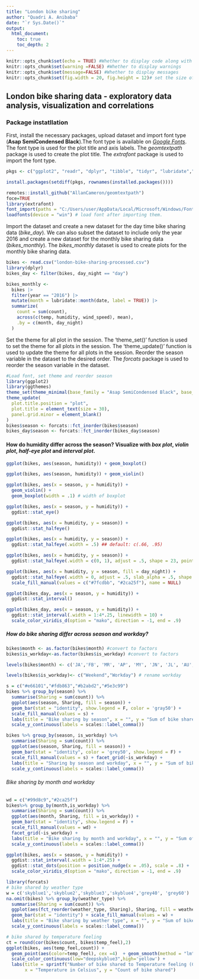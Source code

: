 ```yaml
---
title: "London bike sharing"
author: "Quadri A. Anibaba"
date: "`r Sys.Date()`"
output:
  html_document:
    toc: true
    toc_depth: 2
---
```

```r
knitr::opts_chunk$set(echo = TRUE) #Whether to display code along with its results
knitr::opts_chunk$set(warning =FALSE) #Whether to display warnings
knitr::opts_chunk$set(message=FALSE) #Whether to display messages
knitr::opts_chunk$set(fig.width = 20, fig.height = 12)# set the size of the plot.
```
## London bike sharing data - exploratory data analysis, visualization and correlations

### Package instatllation
First, install the necessary packages, upload dataset and import font type (**Asap SemiCondensed Black**).The font type is available on [*Google Fonts*](https://fonts.google.com/specimen/Asap). The font type is used for the plot title and axis labels. The *geomtextpath* package is used to create the plot title. The *extrafont* package is used to import the font type.

```r
pkgs <- c("ggplot2", "readr", "dplyr", "tibble", "tidyr", "lubridate","scales", "ragg", "systemfonts", "ggpointdensity", "ggblend", "ggdensity", "ggforce", "ggtext", "ggiraph", "remotes")

install.packages(setdiff(pkgs, rownames(installed.packages())))

remotes::install_github("AllanCameron/geomtextpath")
foce=TRUE
library(extrafont)
font_import(paths = "C:/Users/user/AppData/Local/Microsoft/Windows/Fonts")
loadfonts(device = "win") # load font after importing them. 
```
Import the dataset and create a new dataset for the day time bike sharing data (*bike_day*). We can also subset the dataset to include only the year 2016 and create a new dataset for the monthly bike sharing data (*bikes_monthly*). The *bikes_monthly* dataset is used to create plots for the monthly bike sharing data.

```r
bikes <- read.csv("london-bike-sharing-processed.csv")
library(dplyr)
bikes_day <- filter(bikes, day_night == "day")

bikes_monthly <-
  bikes |> 
  filter(year == "2016") |> 
  mutate(month = lubridate::month(date, label = TRUE)) |>
  summarize(
    count = sum(count), 
    across(c(temp, humidity, wind_speed), mean),
    .by = c(month, day_night)
  )
```
Set the theme for all plot in the session. The 'theme_set()' function is used to set the theme for all plots in the session. The 'theme_update()' function is used to update the theme for all plots in the session. Reorder the season variable in the dataset to the desired order. The *forcats* package is used to reorder the season variable in the dataset. 
```r
#Load font, set theme and reorder season
library(ggplot2)
library(ggthemes)
theme_set(theme_minimal(base_family = "Asap SemiCondensed Black", base_size = 25))
theme_update(
  plot.title.position = "plot",
  plot.title = element_text(size = 30),
  panel.grid.minor = element_blank()
)
bikes$season <- forcats::fct_inorder(bikes$season) 
bikes_day$season <- forcats::fct_inorder(bikes_day$season)
```
#### How do humidity differ across the season? Visualize with *box plot*, *violin plot*, *half-eye plot* and *interval plot*. 
```r
ggplot(bikes, aes(season, humidity)) + geom_boxplot()
```
```r
ggplot(bikes, aes(season, humidity)) + geom_violin()
```
```r
ggplot(bikes, aes(x = season, y = humidity)) +
  geom_violin() +
  geom_boxplot(width = .1) # width of boxplot
```
```r
ggplot(bikes, aes(x = season, y = humidity)) +
  ggdist::stat_eye()
```
```r
ggplot(bikes, aes(x = humidity, y = season)) +
  ggdist::stat_halfeye()
```
```r
ggplot(bikes, aes(x = humidity, y = season)) +
  ggdist::stat_halfeye(.width = .5) ## default: c(.66, .95)
```
```r
ggplot(bikes, aes(x = humidity, y = season)) +
  ggdist::stat_halfeye(.width = c(0, 1), adjust = .5, shape = 23, point_size = 5)
```
```r
ggplot(bikes, aes(x = humidity, y = season, fill = day_night)) +
  ggdist::stat_halfeye(.width = 0, adjust = .5, slab_alpha = .5, shape = 21) +
  scale_fill_manual(values = c("#7fcdbb", "#2ca25f"), name = NULL)
```
```r
ggplot(bikes_day, aes(x = season, y = humidity)) +
  ggdist::stat_interval()
```
```r
ggplot(bikes_day, aes(x = season, y = humidity)) +
  ggdist::stat_interval(.width = 1:4*.25, linewidth = 10) +
  scale_color_viridis_d(option = "mako", direction = -1, end = .9)
```
##### How do bike sharing differ across season and workday?
```r
bikes$month <- as.factor(bikes$month) #convert to factors
bikes$is_workday<-as.factor(bikes$is_workday) #convert to factors

levels(bikes$month) <- c('JA','FB', 'MR', 'AP', 'MY', 'JN', 'JL', 'AU','SP','OT', 'NV', 'DR') # rename months

levels(bikes$is_workday)<- c("Weekend","Workday") # rename workday

s = c("#e66101","#fdb863","#b2abd2","#5e3c99")
bikes %>% group_by(season) %>%
  summarise(Sharing = sum(count)) %>%
  ggplot(aes(season, Sharing, fill = season)) + 
  geom_bar(stat = "identity", show.legend = F, color = 'gray50') +  
  scale_fill_manual(values = s) +
  labs(title = "Bike sharing by season", x = "", y = "Sum of bike shared") +
  scale_y_continuous(labels = scales::label_comma())
```
```r
bikes %>% group_by(season, is_workday) %>%
  summarise(Sharing = sum(count)) %>%
  ggplot(aes(season, Sharing, fill = season)) + 
  geom_bar(stat = "identity", color = 'grey50', show.legend = F) +
  scale_fill_manual(values = s) + facet_grid(~is_workday) +
  labs(title = "Sharing by season and workday", x = "", y = "Sum of bike shared") +
  scale_y_continuous(labels = scales::label_comma())
```
###### Bike sharing by month and workday
```r
wd = c("#99d8c9","#2ca25f")
bikes%>% group_by(month,is_workday) %>%
  summarise(Sharing = sum(count)) %>%
  ggplot(aes(month, Sharing, fill = is_workday)) + 
  geom_bar(stat = "identity", show.legend = F) +
  scale_fill_manual(values = wd) +
  facet_grid(~is_workday) + 
  labs(title = "Bike sharing by month and workday", x = "", y = "Sum of bike shared") +
  scale_y_continuous(labels = scales::label_comma())
```
```r
ggplot(bikes, aes(x = season, y = humidity)) +
  ggdist::stat_interval(.width = 1:4*.25) +
  ggdist::stat_dots(position = position_nudge(x = .05), scale = .8) +
  scale_color_viridis_d(option = "mako", direction = -1, end = .9)

```
```r
library(forcats)
# bike shared by weather type
w = c('skyblue1','skyblue2','skyblue3','skyblue4','grey40', 'grey60')
na.omit(bikes) %>% group_by(weather_type) %>%
  summarise(Sharing = sum(count)) %>% 
  ggplot(aes(fct_reorder(weather_type, Sharing), Sharing, fill = weather_type)) + 
  geom_bar(stat = "identity") + scale_fill_manual(values = w) +
  labs(title = "Bike sharing by weather type", x = "", y = "Sum of bike shared") +
  scale_y_continuous(labels = scales::label_comma())
```
```r
# bike shared by temperature feeling
ct = round(cor(bikes$count, bikes$temp_feel),2)
ggplot(bikes, aes(temp_feel,count)) + 
  geom_point(aes(color=temp_feel), cex =4)  + geom_smooth(method = "lm", se = TRUE) +
  scale_color_continuous(low="deepskyblue3",high='yellow') +
  labs(title = sprintf("Number of bike shared to Temperature feeling (Correlation = %s)", ct),
       x = "Temperature in Celsius", y = "Count of bike shared")
```










